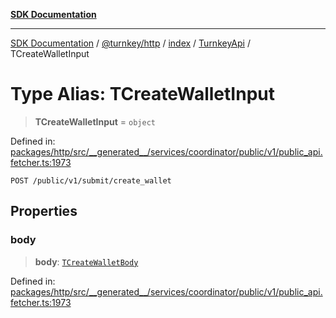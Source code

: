 [**SDK Documentation**](../../../../../../README.mdx)

***

[SDK Documentation](../../../../../../packages.mdx) / [@turnkey/http](../../../../README.mdx) / [index](../../../README.mdx) / [TurnkeyApi](../README.mdx) / TCreateWalletInput

# Type Alias: TCreateWalletInput

> **TCreateWalletInput** = `object`

Defined in: [packages/http/src/\_\_generated\_\_/services/coordinator/public/v1/public\_api.fetcher.ts:1973](https://github.com/tkhq/sdk/blob/078f5423e923fbd1d7fd39440402d7f01d09c3d0/packages/http/src/__generated__/services/coordinator/public/v1/public_api.fetcher.ts#L1973)

`POST /public/v1/submit/create_wallet`

## Properties

### body

> **body**: [`TCreateWalletBody`](TCreateWalletBody.mdx)

Defined in: [packages/http/src/\_\_generated\_\_/services/coordinator/public/v1/public\_api.fetcher.ts:1973](https://github.com/tkhq/sdk/blob/078f5423e923fbd1d7fd39440402d7f01d09c3d0/packages/http/src/__generated__/services/coordinator/public/v1/public_api.fetcher.ts#L1973)
